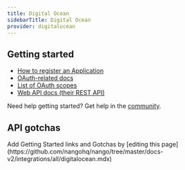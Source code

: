 ```yaml
---
title: Digital Ocean
sidebarTitle: Digital Ocean
provider: digitalocean
---
```



<Overview />
<PreBuiltTooling provider={providers[pageMetadata.provider]} />


## Getting started

-   [How to register an Application](https://cloud.digitalocean.com/login?redirect_url=https%3A%2F%2Fcloud.digitalocean.com%2Faccount%2Fapi%2Fapplications%2Fnew)
-   [OAuth-related docs](https://cloud.digitalocean.com/login?redirect_url=https%3A%2F%2Fcloud.digitalocean.com%2Faccount%2Fapi%2Fapplications%2Fnew)
-   [List of OAuth scopes](https://docs.digitalocean.com/reference/api/oauth-api/#scopes)
-   [Web API docs (their REST API)](https://docs.digitalocean.com/reference/api/intro/)

<Tip>Need help getting started? Get help in the [community](https://nango.dev/slack).</Tip>

## API gotchas

<Note>
    Add Getting Started links and Gotchas by [editing this page](https://github.com/nangohq/nango/tree/master/docs-v2/integrations/all/digitalocean.mdx)
</Note>
